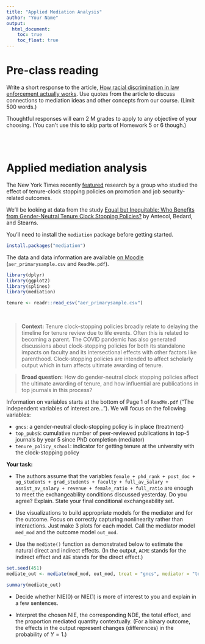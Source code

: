 ```yaml
---
title: "Applied Mediation Analysis"
author: "Your Name"
output: 
  html_document:
    toc: true
    toc_float: true
---
```


# Pre-class reading

Write a short response to the article, [How racial discrimination in law enforcement actually works](https://www.vox.com/2014/12/1/7311417/race-law-controls). Use quotes from the article to discuss connections to mediation ideas and other concepts from our course. (Limit 500 words.)

Thoughtful responses will earn 2 M grades to apply to any objective of your choosing. (You can't use this to skip parts of Homework 5 or 6 though.)


<br><br>


# Applied mediation analysis

The New York Times recently [featured](https://www.nytimes.com/2020/09/29/business/economy/pandemic-women-tenure.html) research by a group who studied the effect of tenure-clock stopping policies on promotion and job security-related outcomes.

We'll be looking at data from the study [Equal but Inequitable: Who Benefits from Gender-Neutral Tenure Clock Stopping Policies?](https://www.aeaweb.org/articles?id=10.1257/aer.20160613) by Antecol, Bedard, and Stearns.

You'll need to install the `mediation` package before getting started.

```r
install.packages("mediation")
```

The data and data information are available [on Moodle](https://moodle.macalester.edu/mod/folder/view.php?id=36923) (`aer_primarysample.csv` and `ReadMe.pdf`).

```r
library(dplyr)
library(ggplot2)
library(splines)
library(mediation)

tenure <- readr::read_csv("aer_primarysample.csv")
```

<br>


> **Context:** Tenure clock-stopping policies broadly relate to delaying the timeline for tenure review due to life events. Often this is related to becoming a parent. The COVID pandemic has also generated discussions about clock-stopping policies for both its standalone impacts on faculty and its intersectional effects with other factors like parenthood. Clock-stopping policies are intended to affect scholarly output which in turn affects ultimate awarding of tenure.

> **Broad question:** How do gender-neutral clock stopping policies affect the ultimate awarding of tenure, and how influential are publications in top journals in this process?

Information on variables starts at the bottom of Page 1 of `ReadMe.pdf` ("The independent variables of interest are..."). We will focus on the following variables:

- `gncs`: a gender-neutral clock-stopping policy is in place (treatment)
- `top_pubs5`: cumulative number of peer-reviewed publications in top-5 journals by year 5 since PhD completion (mediator)
- `tenure_policy_school`: indicator for getting tenure at the university with the clock-stopping policy


**Your task:**

- The authors assume that the variables `female + phd_rank + post_doc + ug_students + grad_students + faculty + full_av_salary + assist_av_salary + revenue + female_ratio + full_ratio` are enough to meet the exchangeability conditions discussed yesterday. Do you agree? Explain. State your final conditional exchangeability set.

- Use visualizations to build appropriate models for the mediator and for the outcome. Focus on correctly capturing nonlinearity rather than interactions. Just make 3 plots for each model. Call the mediator model `med_mod` and the outcome model `out_mod`.

- Use the `mediate()` function as demonstrated below to estimate the natural direct and indirect effects. (In the output, `ACME` stands for the indirect effect and `ADE` stands for the direct effect.)

```r
set.seed(451)
mediate_out <- mediate(med_mod, out_mod, treat = "gncs", mediator = "top_pubs5", robustSE = TRUE, sims = 1000)

summary(mediate_out)
```

- Decide whether NIE(0) or NIE(1) is more of interest to you and explain in a few sentences.

- Interpret the chosen NIE, the corresponding NDE, the total effect, and the proportion mediated quantity contextually. (For a binary outcome, the effects in the output represent changes (differences) in the probability of $Y = 1$.)

